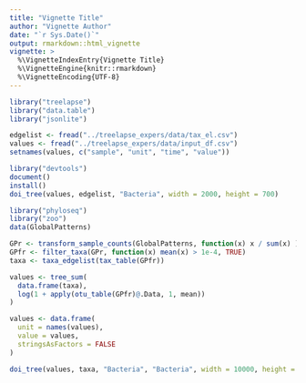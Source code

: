 ```yaml
---
title: "Vignette Title"
author: "Vignette Author"
date: "`r Sys.Date()`"
output: rmarkdown::html_vignette
vignette: >
  %\VignetteIndexEntry{Vignette Title}
  %\VignetteEngine{knitr::rmarkdown}
  %\VignetteEncoding{UTF-8}
---
```


```r
library("treelapse")
library("data.table")
library("jsonlite")

edgelist <- fread("../treelapse_expers/data/tax_el.csv")
values <- fread("../treelapse_expers/data/input_df.csv")
setnames(values, c("sample", "unit", "time", "value"))

library("devtools")
document()
install()
doi_tree(values, edgelist, "Bacteria", width = 2000, height = 700)
```

```r
library("phyloseq")
library("zoo")
data(GlobalPatterns)

GPr <- transform_sample_counts(GlobalPatterns, function(x) x / sum(x) )
GPfr <- filter_taxa(GPr, function(x) mean(x) > 1e-4, TRUE)
taxa <- taxa_edgelist(tax_table(GPfr))

values <- tree_sum(
  data.frame(taxa),
  log(1 + apply(otu_table(GPfr)@.Data, 1, mean))
)

values <- data.frame(
  unit = names(values),
  value = values,
  stringsAsFactors = FALSE
)

doi_tree(values, taxa, "Bacteria", "Bacteria", width = 10000, height = 500)
```
